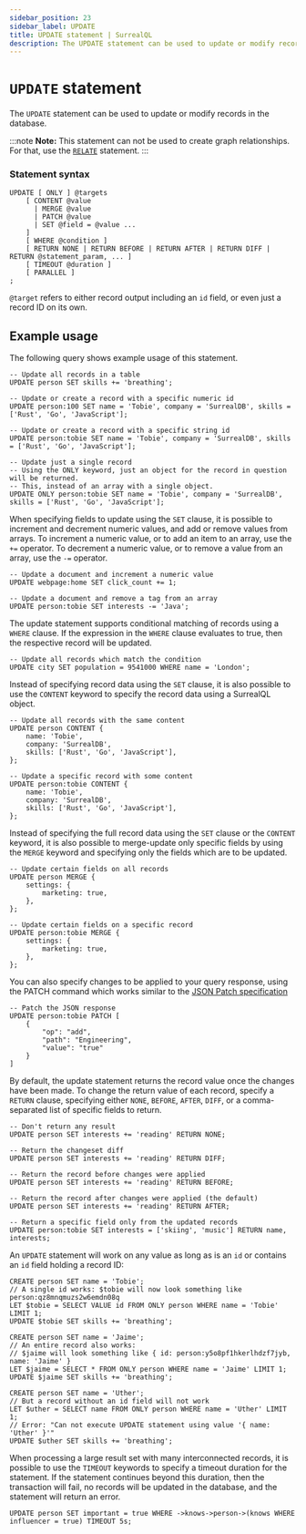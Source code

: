 ```yaml
---
sidebar_position: 23
sidebar_label: UPDATE
title: UPDATE statement | SurrealQL
description: The UPDATE statement can be used to update or modify records in the database.
---
```


# `UPDATE` statement

The `UPDATE` statement can be used to update or modify records in the database.

:::note
__Note:__ This statement can not be used to create graph relationships. For that, use the [`RELATE`](/docs/surrealdb/surrealql/statements/relate) statement.
:::

### Statement syntax

```surql title="SurrealQL Syntax"
UPDATE [ ONLY ] @targets
	[ CONTENT @value
	  | MERGE @value
	  | PATCH @value
	  | SET @field = @value ...
	]
	[ WHERE @condition ]
	[ RETURN NONE | RETURN BEFORE | RETURN AFTER | RETURN DIFF | RETURN @statement_param, ... ]
	[ TIMEOUT @duration ]
	[ PARALLEL ]
;
```

`@target` refers to either record output including an `id` field, or even just a record ID on its own.

## Example usage

The following query shows example usage of this statement.

```surql
-- Update all records in a table
UPDATE person SET skills += 'breathing';

-- Update or create a record with a specific numeric id
UPDATE person:100 SET name = 'Tobie', company = 'SurrealDB', skills = ['Rust', 'Go', 'JavaScript'];

-- Update or create a record with a specific string id
UPDATE person:tobie SET name = 'Tobie', company = 'SurrealDB', skills = ['Rust', 'Go', 'JavaScript'];

-- Update just a single record
-- Using the ONLY keyword, just an object for the record in question will be returned.
-- This, instead of an array with a single object.
UPDATE ONLY person:tobie SET name = 'Tobie', company = 'SurrealDB', skills = ['Rust', 'Go', 'JavaScript'];
```
When specifying fields to update using the `SET` clause, it is possible to increment and decrement numeric values, and add or remove values from arrays. To increment a numeric value, or to add an item to an array, use the `+=` operator. To decrement a numeric value, or to remove a value from an array, use the `-=` operator.

```surql
-- Update a document and increment a numeric value
UPDATE webpage:home SET click_count += 1;

-- Update a document and remove a tag from an array
UPDATE person:tobie SET interests -= 'Java';
```

The update statement supports conditional matching of records using a `WHERE` clause. If the expression in the `WHERE` clause evaluates to true, then the respective record will be updated.

```surql
-- Update all records which match the condition
UPDATE city SET population = 9541000 WHERE name = 'London';
```
Instead of specifying record data using the `SET` clause, it is also possible to use the `CONTENT` keyword to specify the record data using a SurrealQL object.

```surql
-- Update all records with the same content
UPDATE person CONTENT {
	name: 'Tobie',
	company: 'SurrealDB',
	skills: ['Rust', 'Go', 'JavaScript'],
};

-- Update a specific record with some content
UPDATE person:tobie CONTENT {
	name: 'Tobie',
	company: 'SurrealDB',
	skills: ['Rust', 'Go', 'JavaScript'],
};
```
Instead of specifying the full record data using the `SET` clause or the `CONTENT` keyword, it is also possible to merge-update only specific fields by using the `MERGE` keyword and specifying only the fields which are to be updated.

```surql
-- Update certain fields on all records
UPDATE person MERGE {
	settings: {
		marketing: true,
	},
};

-- Update certain fields on a specific record
UPDATE person:tobie MERGE {
	settings: {
		marketing: true,
	},
};
```

You can also specify changes to be applied to your query response, using the PATCH command which works similar to the [JSON Patch specification](https://jsonpatch.com/)

```surql
-- Patch the JSON response
UPDATE person:tobie PATCH [
	{
		"op": "add",
		"path": "Engineering",
		"value": "true"
	}
]
```

By default, the update statement returns the record value once the changes have been made. To change the return value of each record, specify a `RETURN` clause, specifying either `NONE`, `BEFORE`, `AFTER`, `DIFF`, or a comma-separated list of specific fields to return.

```surql
-- Don't return any result
UPDATE person SET interests += 'reading' RETURN NONE;

-- Return the changeset diff
UPDATE person SET interests += 'reading' RETURN DIFF;

-- Return the record before changes were applied
UPDATE person SET interests += 'reading' RETURN BEFORE;

-- Return the record after changes were applied (the default)
UPDATE person SET interests += 'reading' RETURN AFTER;

-- Return a specific field only from the updated records
UPDATE person:tobie SET interests = ['skiing', 'music'] RETURN name, interests;
```

An `UPDATE` statement will work on any value as long as is an `id` or contains an `id` field holding a record ID:

```surql
CREATE person SET name = 'Tobie';
// A single id works: $tobie will now look something like person:qz8mnqmuzs2w6emdn08q
LET $tobie = SELECT VALUE id FROM ONLY person WHERE name = 'Tobie' LIMIT 1;
UPDATE $tobie SET skills += 'breathing';

CREATE person SET name = 'Jaime';
// An entire record also works:
// $jaime will look something like { id: person:y5o8pf1hkerlhdzf7jyb, name: 'Jaime' }
LET $jaime = SELECT * FROM ONLY person WHERE name = 'Jaime' LIMIT 1;
UPDATE $jaime SET skills += 'breathing';

CREATE person SET name = 'Uther';
// But a record without an id field will not work
LET $uther = SELECT name FROM ONLY person WHERE name = 'Uther' LIMIT 1;
// Error: "Can not execute UPDATE statement using value '{ name: 'Uther' }'"
UPDATE $uther SET skills += 'breathing';
```

When processing a large result set with many interconnected records, it is possible to use the `TIMEOUT` keywords to specify a timeout duration for the statement. If the statement continues beyond this duration, then the transaction will fail, no records will be updated in the database, and the statement will return an error.

```surql
UPDATE person SET important = true WHERE ->knows->person->(knows WHERE influencer = true) TIMEOUT 5s;
```